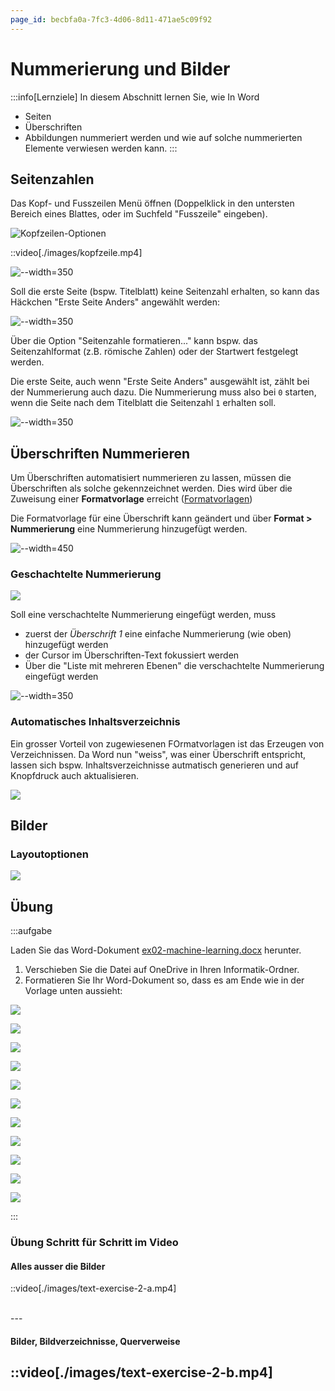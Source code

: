 ```yaml
---
page_id: becbfa0a-7fc3-4d06-8d11-471ae5c09f92
---
```


# Nummerierung und Bilder

:::info[Lernziele]
In diesem Abschnitt lernen Sie, wie In Word
- Seiten
- Überschriften
- Abbildungen
nummeriert werden und wie auf solche nummerierten Elemente verwiesen werden kann.
:::

## Seitenzahlen

Das Kopf- und Fusszeilen Menü öffnen (Doppelklick in den untersten Bereich eines Blattes, oder im Suchfeld "Fusszeile" eingeben).

![Kopfzeilen-Optionen](./images/kopfzeile.jpg)

::video[./images/kopfzeile.mp4]

![--width=350](./images/word-seitenzahl.png)

Soll die erste Seite (bspw. Titelblatt) keine Seitenzahl erhalten, so kann das Häckchen "Erste Seite Anders" angewählt werden:

![--width=350](./images/word-seitenzahl-erste-seite-anders.png)

Über die Option "Seitenzahle formatieren..." kann bspw. das Seitenzahlformat (z.B. römische Zahlen) oder der Startwert festgelegt werden.

Die erste Seite, auch wenn "Erste Seite Anders" ausgewählt ist, zählt bei der Nummerierung auch dazu. Die Nummerierung muss also bei `0` starten, wenn die Seite nach dem Titelblatt die Seitenzahl `1` erhalten soll.

![--width=350](./images/word-seitenzahl-format.png)

## Überschriften Nummerieren

Um Überschriften automatisiert nummerieren zu lassen, müssen die Überschriften als solche gekennzeichnet werden. Dies wird über die Zuweisung einer **Formatvorlage** erreicht ([Formatvorlagen](./02-dokumentstruktur.mdx#absatz))

Die Formatvorlage für eine Überschrift kann geändert und über __Format > Nummerierung__ eine Nummerierung hinzugefügt werden. 

![--width=450](./images/word-formatvorlage-nummerierung.png)

### Geschachtelte Nummerierung

<div style={{maxWidth: '350px', border: '1px solid var(--ifm-color-primary)'}}>

![](./images/word-nummerierung.png)

</div>

Soll eine verschachtelte Nummerierung eingefügt werden, muss
- zuerst der *Überschrift 1* eine einfache Nummerierung (wie oben) hinzugefügt werden
- der Cursor im Überschriften-Text fokussiert werden
- Über die "Liste mit mehreren Ebenen" die verschachtelte Nummerierung eingefügt werden

![--width=350](./images/word-nummerierung-edit.png)

### Automatisches Inhaltsverzeichnis

Ein grosser Vorteil von zugewiesenen FOrmatvorlagen ist das Erzeugen von Verzeichnissen. Da Word nun "weiss", was einer Überschrift entspricht, lassen sich bspw. Inhaltsverzeichnisse autmatisch generieren und auf Knopfdruck auch aktualisieren.

![](./images/word-inhaltsverzeichnis.gif)


## Bilder

### Layoutoptionen

![](./images/word-bilder.gif)

## Übung

:::aufgabe
<Answer type="state" id="213ec6ee-34bf-4726-b0b9-c0bb3bcc2ddc" />

Laden Sie das Word-Dokument [ex02-machine-learning.docx](files/ex02-machine-learning.docx) herunter.

1. Verschieben Sie die Datei auf OneDrive in Ihren Informatik-Ordner.
2. Formatieren Sie Ihr Word-Dokument so, dass es am Ende wie in der Vorlage unten aussieht:


<div style={{maxHeight: '450px', overflow: 'auto'}}>

![](./images/word-nummerierung-01.png)

![](./images/word-nummerierung-02.png)

![](./images/word-nummerierung-03.png)

![](./images/word-nummerierung-04.png)

![](./images/word-nummerierung-05.png)

![](./images/word-nummerierung-06.png)

![](./images/word-nummerierung-07.png)

![](./images/word-nummerierung-08.png)

![](./images/word-nummerierung-09.png)

![](./images/word-nummerierung-10.png)

![](./images/word-nummerierung-11.png)

</div>

:::

### Übung Schritt für Schritt im Video

#### Alles ausser die Bilder

::video[./images/text-exercise-2-a.mp4]

<br />
---

#### Bilder, Bildverzeichnisse, Querverweise

::video[./images/text-exercise-2-b.mp4]
---
